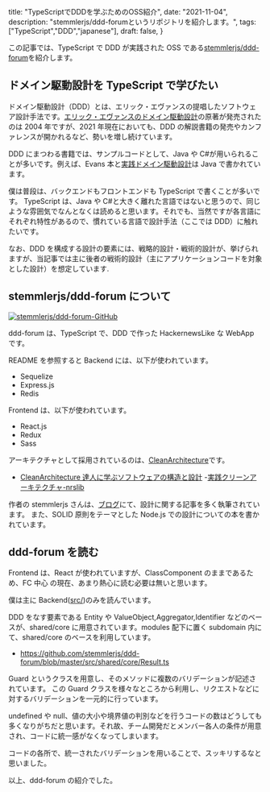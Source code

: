   title: "TypeScriptでDDDを学ぶためのOSS紹介",
  date: "2021-11-04",
  description: "stemmlerjs/ddd-forumというリポジトリを紹介します。",
  tags: ["TypeScript","DDD","japanese"],
  draft: false,
}


この記事では、TypeScript で DDD が実践された OSS である[stemmlerjs/ddd-forum](https://github.com/stemmlerjs/ddd-forum)を紹介します。

## ドメイン駆動設計を TypeScript で学びたい

ドメイン駆動設計（DDD）とは、エリック・エヴァンスの提唱したソフトウェア設計手法です。[エリック・エヴァンスのドメイン駆動設計](https://amzn.to/2OXmUeV)の原著が発売されたのは 2004 年ですが、2021 年現在においても、DDD の解説書籍の発売やカンファレンスが開かれるなど、勢いを増し続けています。

DDD にまつわる書籍では、サンプルコードとして、Java や C#が用いられることが多いです。例えば、Evans 本と[実践ドメイン駆動設計](https://amzn.to/3agF3vS)は Java で書かれています。

僕は普段は、バックエンドもフロントエンドも TypeScript で書くことが多いです。
TypeScript は、Java や C#と大きく離れた言語ではないと思うので、同じような雰囲気でなんとなくは読めると思います。それでも、当然ですが各言語にそれぞれ特性があるので、慣れている言語で設計手法（ここでは DDD）に触れたいです。

なお、DDD を構成する設計の要素には、戦略的設計・戦術的設計が、挙げられますが、当記事では主に後者の戦術的設計（主にアプリケーションコードを対象とした設計）を想定しています.

## stemmlerjs/ddd-forum について

[![stemmlerjs/ddd-forum-GitHub](https://gh-card.dev/repos/stemmlerjs/ddd-forum.svg)](https://github.com/stemmlerjs/ddd-forum)

ddd-forum は、TypeScript で、DDD で作った HackernewsLike な WebApp です。

README を参照すると Backend には、以下が使われています。

- Sequelize
- Express.js
- Redis

Frontend は、以下が使われています。

- React.js
- Redux
- Sass

アーキテクチャとして採用されているのは、[CleanArchitecture](https://blog.cleancoder.com/uncle-bob/2012/08/13/the-clean-architecture.html)です。

- [CleanArchitecture 達人に学ぶソフトウェアの構造と設計](https://amzn.to/3C78uw4) -[実践クリーンアーキテクチャ-nrslib](https://nrslib.com/clean-architecture/)

作者の stemmlerjs さんは、[ブログ](https://khalilstemmler.com/)にて、設計に関する記事を多く執筆されています。
また、SOLID 原則をテーマとした Node.js での設計についての本を書かれています。

## ddd-forum を読む

Frontend は、React が使われていますが、ClassComponent のままであるため、FC 中心
の現在、あまり熱心に読む必要は無いと思います。

僕は主に Backend([src/](https://github.com/stemmlerjs/ddd-forum/tree/master/src))のみを読んでいます。

DDD をなす要素である Entity や ValueObject,Aggregator,Identifier などのベースが、shared/core に用意されています。modules 配下に置く subdomain 内にて、shared/core のベースを利用しています。

- https://github.com/stemmlerjs/ddd-forum/blob/master/src/shared/core/Result.ts

Guard というクラスを用意し、そのメソッドに複数のバリデーションが記述されています。
この Guard クラスを様々なところから利用し、リクエストなどに対するバリデーションを一元的に行っています。

undefined や null、値の大小や境界値の判別などを行うコードの数はどうしても多くなりがちだと思います。それ故、チーム開発だとメンバー各人の条件が用意され、コードに統一感がなくなってしまいます。

コードの各所で、統一されたバリデーションを用いることで、スッキリするなと思いました。

以上、ddd-forum の紹介でした。
